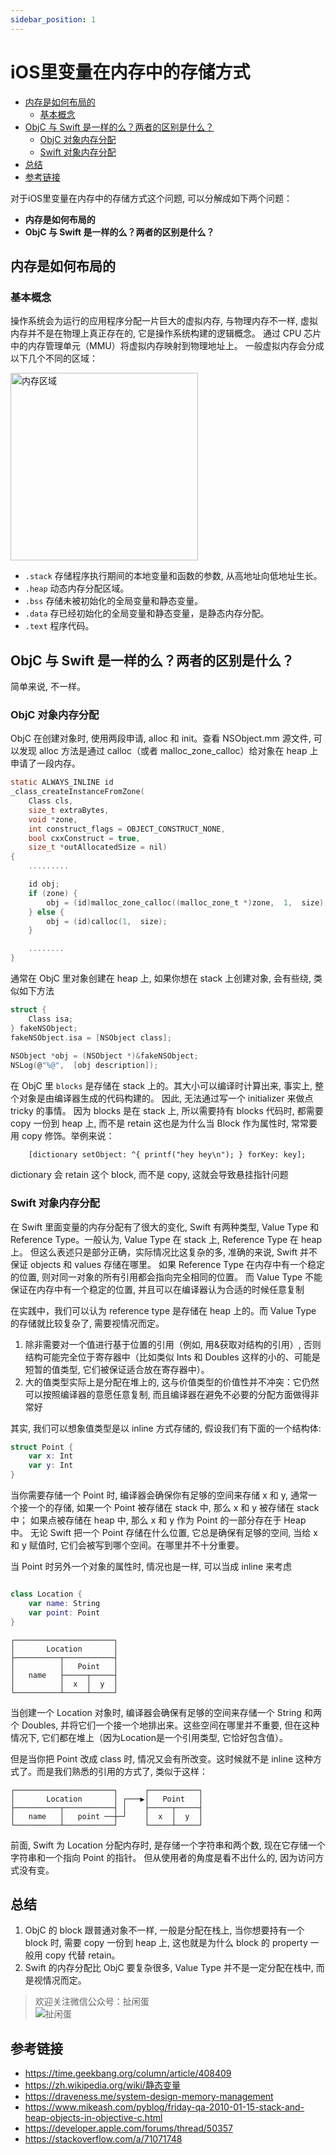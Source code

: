 ```yaml
---
sidebar_position: 1
---
```


# iOS里变量在内存中的存储方式

<!-- TOC -->
- [内存是如何布局的](#%E5%86%85%E5%AD%98%E6%98%AF%E5%A6%82%E4%BD%95%E5%B8%83%E5%B1%80%E7%9A%84)
    - [基本概念](#%E5%9F%BA%E6%9C%AC%E6%A6%82%E5%BF%B5)
- [ObjC 与 Swift 是一样的么？两者的区别是什么？](#objc-%E4%B8%8E-swift-%E6%98%AF%E4%B8%80%E6%A0%B7%E7%9A%84%E4%B9%88%E4%B8%A4%E8%80%85%E7%9A%84%E5%8C%BA%E5%88%AB%E6%98%AF%E4%BB%80%E4%B9%88)
    - [ObjC 对象内存分配](#objc-%E5%AF%B9%E8%B1%A1%E5%86%85%E5%AD%98%E5%88%86%E9%85%8D)
    - [Swift 对象内存分配](#swift-%E5%AF%B9%E8%B1%A1%E5%86%85%E5%AD%98%E5%88%86%E9%85%8D)
- [总结](#%E6%80%BB%E7%BB%93)
- [参考链接](#%E5%8F%82%E8%80%83%E9%93%BE%E6%8E%A5)    
<!-- /TOC -->

对于iOS里变量在内存中的存储方式这个问题, 可以分解成如下两个问题：

- **内存是如何布局的**
- **ObjC 与 Swift 是一样的么？两者的区别是什么？**

## 内存是如何布局的
### 基本概念
操作系统会为运行的应用程序分配一片巨大的虚拟内存, 与物理内存不一样, 
虚拟内存并不是在物理上真正存在的, 它是操作系统构建的逻辑概念。
通过 CPU 芯片中的内存管理单元（MMU）将虚拟内存映射到物理地址上。
一般虚拟内存会分成以下几个不同的区域：

<img src="https://cdn.ifun.pub/20220320/Fq8kZcyzCaExEZ5ceaZ2uzHZg1oP.svg" alt="内存区域" width="300px" />

- `.stack` 存储程序执行期间的本地变量和函数的参数, 从高地址向低地址生长。
- `.heap` 动态内存分配区域。
- `.bss` 存储未被初始化的全局变量和静态变量。
- `.data` 存已经初始化的全局变量和静态变量，是静态内存分配。
- `.text` 程序代码。

## ObjC 与 Swift 是一样的么？两者的区别是什么？

简单来说, 不一样。

### ObjC 对象内存分配

ObjC 在创建对象时, 使用两段申请, alloc 和 init。查看 NSObject.mm 源文件, 可以发现 alloc 方法是通过 calloc（或者 malloc_zone_calloc）给对象在 heap 上申请了一段内存。
```c
static ALWAYS_INLINE id
_class_createInstanceFromZone(
    Class cls, 
    size_t extraBytes,  
    void *zone, 
    int construct_flags = OBJECT_CONSTRUCT_NONE, 
    bool cxxConstruct = true, 
    size_t *outAllocatedSize = nil)
{
    .........

    id obj;
    if (zone) {
        obj = (id)malloc_zone_calloc((malloc_zone_t *)zone,  1,  size);
    } else {
        obj = (id)calloc(1,  size);
    }

    ........
}

```

通常在 ObjC 里对象创建在 heap 上, 如果你想在 stack 上创建对象, 会有些绕, 类似如下方法

```c
struct {
    Class isa;
} fakeNSObject;
fakeNSObject.isa = [NSObject class];
    
NSObject *obj = (NSObject *)&fakeNSObject;
NSLog(@"%@",  [obj description]);
```
在 ObjC 里 `blocks` 是存储在 stack 上的。其大小可以编译时计算出来, 事实上, 整个对象是由编译器生成的代码构建的。
因此, 无法通过写一个 initializer 来做点 tricky 的事情。
因为 blocks 是在 stack 上, 所以需要持有 blocks 代码时, 都需要 copy 一份到 heap 上, 而不是 retain
这也是为什么当 Block 作为属性时, 常常要用 copy 修饰。举例来说：
```objc
    [dictionary setObject: ^{ printf("hey hey\n"); } forKey: key];
```
dictionary 会 retain 这个 block, 而不是 copy, 这就会导致悬挂指针问题

### Swift 对象内存分配

在 Swift 里面变量的内存分配有了很大的变化, Swift 有两种类型, Value Type 和 Reference Type。一般认为, Value Type 在 stack 上, Reference Type 在 heap 上。
但这么表述只是部分正确，实际情况比这复杂的多,  准确的来说, Swift 并不保证 objects 和 values 存储在哪里。
如果 Reference Type 在内存中有一个稳定的位置, 则对同一对象的所有引用都会指向完全相同的位置。
而 Value Type 不能保证在内存中有一个稳定的位置, 并且可以在编译器认为合适的时候任意复制

在实践中，我们可以认为 reference type 是存储在 heap 上的。而 Value Type 的存储就比较复杂了, 需要视情况而定。

1. 除非需要对一个值进行基于位置的引用（例如, 用&获取对结构的引用）, 否则结构可能完全位于寄存器中（比如类似 Ints 和 Doubles 这样的小的、可能是短暂的值类型, 它们被保证适合放在寄存器中）。
2. 大的值类型实际上是分配在堆上的, 这与价值类型的价值性并不冲突：它仍然可以按照编译器的意愿任意复制, 而且编译器在避免不必要的分配方面做得非常好

其实, 我们可以想象值类型是以 inline 方式存储的, 假设我们有下面的一个结构体: 

```swift
struct Point {
    var x: Int
    var y: Int
}
```

当你需要存储一个 Point 时, 编译器会确保你有足够的空间来存储 x 和 y, 通常一个接一个的存储,  如果一个 Point 被存储在 stack 中, 那么 x 和 y 被存储在 stack 中；
如果点被存储在 heap 中, 那么 x 和 y 作为 Point 的一部分存在于 Heap 中。
无论 Swift 把一个 Point 存储在什么位置, 它总是确保有足够的空间, 当给 x 和 y 赋值时, 它们会被写到哪个空间。在哪里并不十分重要。

当 Point 时另外一个对象的属性时, 情况也是一样, 可以当成 inline 来考虑

```swift

class Location {
    var name: String
    var point: Point
}

```

<!-- ```![table](https://cdn.ifun.pub/20220321/Fu1bI_1thB3HjqsRDEDF_CyY9bnj.png) -->
```
┌──────────────────────┐
│       Location       │
├──────────┬───────────┤
│          │   Point   │
│   name   ├─────┬─────┤
│          │  x  │  y  │
└──────────┴─────┴─────┘
```

当创建一个 Location 对象时, 编译器会确保有足够的空间来存储一个 String 和两个 Doubles, 并将它们一个接一个地排出来。这些空间在哪里并不重要, 但在这种情况下, 它们都在堆上（因为Location是一个引用类型, 它恰好包含值）。

但是当你把 Point 改成 class 时, 情况又会有所改变。这时候就不是 inline 这种方式了。而是我们熟悉的引用的方式了, 
类似于这样：

```
┌──────────────────────┐      ┌───────────┐
│       Location       │ ┌───▶│   Point   │
├──────────┬───────────┤ │    ├─────┬─────┤
│   name   │   point ──┼─┘    │  x  │  y  │
└──────────┴───────────┘      └─────┴─────┘
```

前面, Swift 为 Location 分配内存时, 是存储一个字符串和两个数, 现在它存储一个字符串和一个指向 Point 的指针。
但从使用者的角度是看不出什么的, 因为访问方式没有变。


## 总结
1. ObjC 的 block 跟普通对象不一样, 一般是分配在栈上, 当你想要持有一个 block 时, 需要 copy 一份到 heap 上, 这也就是为什么 block 的 property 一般用 copy 代替 retain。
2. Swift 的内存分配比 ObjC 要复杂很多, Value Type 并不是一定分配在栈中, 而是视情况而定。  


> 欢迎关注微信公众号：扯闲蛋  
> ![扯闲蛋](https://cdn.ifun.pub/20220321/Fl4AvCmV_kF3mcQ-XQBcJ2CKeNYy.jpeg)  


## 参考链接
- https://time.geekbang.org/column/article/408409
- https://zh.wikipedia.org/wiki/静态变量
- https://draveness.me/system-design-memory-management
- https://www.mikeash.com/pyblog/friday-qa-2010-01-15-stack-and-heap-objects-in-objective-c.html
- https://developer.apple.com/forums/thread/50357
- https://stackoverflow.com/a/71071748
